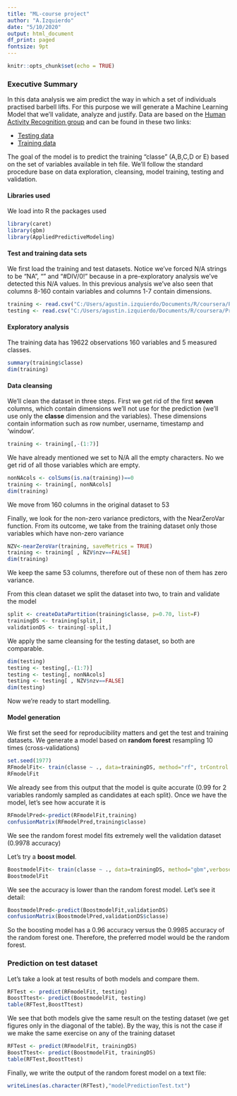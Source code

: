 ---
title: "ML-course project"
author: "A.Izquierdo"
date: "5/10/2020"
output: html_document
df_print: paged
fontsize: 9pt
---

```{r setup, include=FALSE}
knitr::opts_chunk$set(echo = TRUE)
```
### **Executive Summary**
In this data analysis we aim predict the way in which a set of individuals practised barbell lifts. For this purpose we will generate a Machine Learning Model that we'll validate, analyze and justify.
Data are based on the [Human Activity Recognition group](http://groupware.les.inf.puc-rio.br/har) and can be found in these two links:

- [Testing data](https://d396qusza40orc.cloudfront.net/predmachlearn/pml-training.csv)
- [Training data](https://d396qusza40orc.cloudfront.net/predmachlearn/pml-testing.csv)

The goal of the model is to predict the training "classe" (A,B,C,D or E) based on the set of variables available in teh file. We'll follow the standard procedure base on data exploration, cleansing, model training, testing and validation.

#### **Libraries used**   
We load into R the packages used
```{r libraries}
library(caret)
library(gbm)
library(AppliedPredictiveModeling)
```

#### **Test and training data sets**   
We first load the training and test datasets. Notice we've forced N/A strings to be "NA", "" and "#DIV/0!" because in a pre-exploratory analysis we've detected this N/A values. In this previous analysis we've also seen that columns 8-160 contain variables and columns 1-7 contain dimensions.
```{r datasets}
training <- read.csv("C:/Users/agustin.izquierdo/Documents/R/coursera/Practical Machine Learning/pml-training.csv",na.strings=c("NA","","#DIV/0!"))
testing <- read.csv("C:/Users/agustin.izquierdo/Documents/R/coursera/Practical Machine Learning/pml-testing.csv",na.strings=c("NA","","#DIV/0!"))
```

#### **Exploratory analysis**   
The training data has 19622 observations 160 variables and 5 measured classes.
```{r exploratory}
summary(training$classe)
dim(training)
```

#### **Data cleansing**   
We'll clean the dataset in three steps. 
First we get rid of the first **seven** columns, which contain dimensions we'll not use for the prediction (we'll use only the **classe** dimension and the variables). These dimensions contain information such as row number, username, timestamp and 'window'.

```{r non-used columns}
training <- training[,-(1:7)]
```

We have already mentioned we set to N/A all the empty characters.
No we get rid of all those variables which are empty.
```{r empty columns}
nonNAcols <- colSums(is.na(training))==0
training <- training[, nonNAcols]
dim(training)
```
We move from 160 columns in the original dataset to 53

Finally,  we look for the non-zero variance predictors, with the NearZeroVar function. From its outcome, we take from the training dataset only those variables which have non-zero variance
```{r zero variance predictors}
NZV<-nearZeroVar(training, saveMetrics = TRUE)
training <- training[ , NZV$nzv==FALSE]
dim(training)
```
We keep the same 53 columns, therefore out of these non of them has zero variance.

From this clean dataset we split the dataset into two, to train and validate the model
```{r training-test split, echo=FALSE}
split <- createDataPartition(training$classe, p=0.70, list=F)
trainingDS <- training[split,]
validationDS <- training[-split,]

```

We apply the same cleansing for the testing dataset, so both are comparable.
```{r clean testing dataset}
dim(testing)
testing <- testing[,-(1:7)]
testing <- testing[, nonNAcols]
testing <- testing[ , NZV$nzv==FALSE]
dim(testing)
```

Now we're ready to start modelling. 

#### **Model generation**   
We first set the seed for reproducibility matters and get the test and training datasets.
We generate a model based on **random forest** resampling 10 times (cross-validations)
```{r RF modelling}
set.seed(1977)
RFmodelFit<- train(classe ~ ., data=trainingDS, method="rf", trControl = trainControl(method="cv"),number=10)
RFmodelFit
```
We already see from this output that the model is quite accurate (0.99  for 2 variables randomly sampled as candidates at each split).
Once we have the model, let's see how accurate it is

```{r RF testing}
RFmodelPred<-predict(RFmodelFit,training)
confusionMatrix(RFmodelPred,training$classe)
```
We see the random forest model fits extremely well the validation dataset (0.9978 accuracy)

Let's try a **boost model**.

```{r Boost modeling}
BoostmodelFit<- train(classe ~ ., data=trainingDS, method="gbm",verbose=FALSE)
BoostmodelFit
```
We see the accuracy is lower than the random forest model. Let's see it detail:

```{r Boosting model  testing}
BoostmodelPred<-predict(BoostmodelFit,validationDS)
confusionMatrix(BoostmodelPred,validationDS$classe)
```

So the boosting model has a 0.96 accuracy versus the 0.9985 accuracy of the random forest one. Therefore, the preferred model would be the random forest.

### **Prediction on test dataset**
Let's take a look at test results of both models and compare them.

```{r Prediction testing}
RFTest <- predict(RFmodelFit, testing)
BoostTtest<- predict(BoostmodelFit, testing)
table(RFTest,BoostTtest)
```
We see that both models give the same result on the testing dataset (we get figures only in the diagonal of the table). By the way, this is not the case if we make the same exercise on any of the training dataset

```{r Prediction testing vs. training}
RFTest <- predict(RFmodelFit, trainingDS)
BoostTtest<- predict(BoostmodelFit, trainingDS)
table(RFTest,BoostTtest)
```

Finally, we write the output of the random forest model on a text file:
```{r prediction output}
writeLines(as.character(RFTest),"modelPredictionTest.txt")
```
